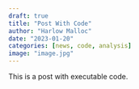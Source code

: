 ```yaml
---
draft: true
title: "Post With Code"
author: "Harlow Malloc"
date: "2023-01-20"
categories: [news, code, analysis]
image: "image.jpg"
---
```


This is a post with executable code.

